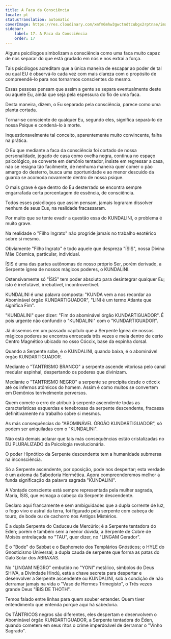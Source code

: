 ```yaml
---
title: A Faca da Consciência
locale: pt
statusTranslation: automatic
coverImage: https://res.cloudinary.com/xmfm6mhw3gwctndtcubgx2rptnae/image/upload/v1741354419/small_cover_la_gran_rebelion_28716e29d2.webp
sidebar:
    label: 17. A Faca da Consciência
    order: 17
---
```

Alguns psicólogos simbolizam a consciência como uma faca muito capaz de nos separar do que está grudado em nós e nos extrai a força.

Tais psicólogos acreditam que a única maneira de escapar ao poder de tal ou qual EU é observá-lo cada vez com mais clareza com o propósito de compreendê-lo para nos tornarmos conscientes do mesmo.

Essas pessoas pensam que assim a gente se separa eventualmente deste ou aquele Eu, ainda que seja pela espessura do fio de uma faca.

Desta maneira, dizem, o Eu separado pela consciência, parece como uma planta cortada.

Tornar-se consciente de qualquer Eu, segundo eles, significa separá-lo de nossa Psique e condená-lo à morte.

Inquestionavelmente tal conceito, aparentemente muito convincente, falha na prática.

O Eu que mediante a faca da consciência foi cortado de nossa personalidade, jogado de casa como ovelha negra, continua no espaço psicológico, se converte em demônio tentador, insiste em regressar a casa, não se resigna tão facilmente, de nenhuma maneira quer comer o pão amargo do desterro, busca uma oportunidade e ao menor descuido da guarda se acomoda novamente dentro de nossa psique.

O mais grave é que dentro do Eu desterrado se encontra sempre engarrafada certa porcentagem de essência, de consciência.

Todos esses psicólogos que assim pensam, jamais lograram dissolver nenhum de seus Eus, na realidade fracassaram.

Por muito que se tente evadir a questão essa do KUNDALINI, o problema é muito grave.

Na realidade o "Filho Ingrato" não progride jamais no trabalho esotérico sobre si mesmo.

Obviamente "Filho Ingrato" é todo aquele que despreza "ÍSIS", nossa Divina Mãe Cósmica, particular, individual.

ÍSIS é uma das partes autônomas de nosso próprio Ser, porém derivado, a Serpente ígnea de nossos mágicos poderes, o KUNDALINI.

Ostensivamente só "ÍSIS" tem poder absoluto para desintegrar qualquer Eu; isto é irrefutável, irrebatível, incontrovertível.

KUNDALINI é uma palavra composta: "KUNDA vem a nos recordar ao Abominável órgão KUNDARTIGUADOR", "LINI é um termo Atlante que significa Fim".

"KUNDALINI" quer dizer: "Fim do abominável órgão KUNDARTIGUADOR". É pois urgente não confundir o "KUNDALINI" com o "KUNDARTIGUADOR".

Já dissemos em um passado capítulo que a Serpente Ígnea de nossos mágicos poderes se encontra enroscada três vezes e meia dentro de certo Centro Magnético ubicado no osso Cóccix, base da espinha dorsal.

Quando a Serpente sobe, é o KUNDALINI, quando baixa, é o abominável órgão KUNDARTIGUADOR.

Mediante o "TANTRISMO BRANCO" a serpente ascende vitoriosa pelo canal medular espinhal, despertando os poderes que divinizam.

Mediante o "TANTRISMO NEGRO" a serpente se precipita desde o cóccix até os infernos atômicos do homem. Assim é como muitos se convertem em Demônios terrivelmente perversos.

Quem comete o erro de atribuir à serpente ascendente todas as características esquerdas e tenebrosas da serpente descendente, fracassa definitivamente no trabalho sobre si mesmos.

As más consequências do "ABOMINÁVEL ÓRGÃO KUNDARTIGUADOR", só podem ser aniquiladas com o "KUNDALINI".

Não está demais aclarar que tais más consequências estão cristalizadas no EU PLURALIZADO da Psicologia revolucionária.

O poder Hipnótico da Serpente descendente tem a humanidade submersa na inconsciência.

Só a Serpente ascendente, por oposição, pode nos despertar; esta verdade é um axioma da Sabedoria Hermética. Agora compreenderemos melhor a funda significação da palavra sagrada "KUNDALINI".

A Vontade consciente está sempre representada pela mulher sagrada, Maria, ÍSIS, que esmaga a cabeça da Serpente descendente.

Declaro aqui francamente e sem ambiguidades que a dupla corrente de luz, o fogo vivo e astral da terra, foi figurado pela serpente com cabeça de touro, de bode ou de cachorro nos Antigos Mistérios.

É a dupla Serpente do Caduceu de Mercúrio; é a Serpente tentadora do Éden; porém é também sem a menor dúvida, a Serpente de Cobre de Moisés entrelaçada no "TAU", quer dizer, no "LINGAM Gerador".

É o "Bode" do Sabbat e o Baphometo dos Templários Gnósticos; o HYLE do Gnosticismo Universal; a dupla cauda de serpente que forma as patas do Galo Solar dos ABRAXAS.

No "LINGAM NEGRO" embutido no "YONI" metálico, símbolos do Deus SHIVA, a Divindade Hindú, está a chave secreta para despertar e desenvolver a Serpente ascendente ou KUNDALINI, sob a condição de não derramar jamais na vida o "Vaso de Hermes Trimegisto", o Três vezes grande Deus "ÍBIS DE THOTH".

Temos falado entre linhas para quem souber entender. Quem tiver entendimento que entenda porque aqui há sabedoria.

Os TÂNTRICOS negros são diferentes, eles despertam e desenvolvem o Abominável órgão KUNDARTIGUADOR, a Serpente tentadora do Éden, quando cometem em seus ritos o crime imperdoável de derramar o "Vinho Sagrado".

